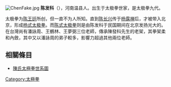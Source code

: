 {{blpsource|time=2011-02-25T14:03:59+00:00}}
[[File:ChenFake.jpg|thumb]]
'''陈发科'''（{{bd|1887年||1957年}}），河南温县人。出生于太极拳世家，是太极拳九代。

太极拳为[[陈王廷|陈王廷]]所创，但一直不为人所知。直到[[陈长兴|陈长兴]]传于[[杨露禅|杨露禅]]后，才被带入北京，形成[[杨式太极拳|杨式太极拳]]。而[[陈式太极拳|陈式太极拳]]则是由陈发科于民国期间在北京发扬光大的。在台灣尚有潘詠周、王鶴林、王夢弼三位老師，傳承陳發科先生的老架，其拳架柔和內斂，其中又以潘詠周的弟子較多，影響力超過其他兩位老師。
== 相關條目 ==
*[[陳氏太極拳世系圖|陳氏太極拳世系圖]]

[[Category:太極拳|Category:太極拳]]
